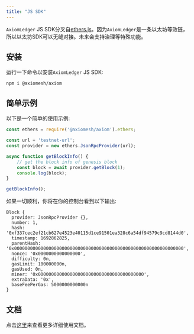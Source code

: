 ```yaml
---
title: "JS SDK"
---
```


`AxiomLedger` JS SDK分叉自[ethers.js](https://github.com/ethers-io/ethers.js)。因为`AxiomLedger`是一条以太坊等效链，所以以太坊SDK可以无缝对接。未来会支持治理等特殊功能。

## 安装

运行一下命令以安装`AxiomLedger` JS SDK:

``` shell
npm i @axiomesh/axiom
```

## 简单示例

以下是一个简单的使用示例:

```javascript
const ethers = require('@axiomesh/axiom').ethers;

const url = 'testnet-url';
const provider = new ethers.JsonRpcProvider(url);

async function getBlockInfo() {
    // get the block info of genesis block
    const block = await provider.getBlock(1);
    console.log(block);
}

getBlockInfo();
```

如果一切顺利，你将在你的控制台看到以下输出:

```shell
Block {
  provider: JsonRpcProvider {},
  number: 1,
  hash: '0xf337cec2ef21cb627e4523e40115d1ce91501ea328c6a54df94579c9cd8144d0',
  timestamp: 1692862825,
  parentHash: '0x0000000000000000000000000000000000000000000000000000000000000000',
  nonce: '0x0000000000000000',
  difficulty: 0n,
  gasLimit: 100000000n,
  gasUsed: 0n,
  miner: '0x0000000000000000000000000000000000000000',
  extraData: '0x',
  baseFeePerGas: 5000000000000n
}
```

## 文档

点击[这里](https://docs.ethers.org/v6/)来查看更多详细使用文档。